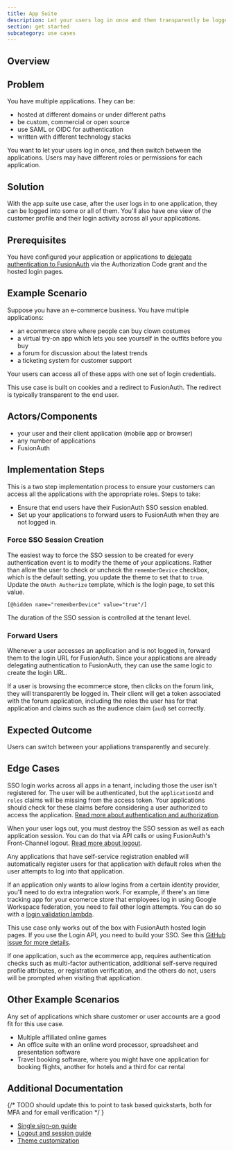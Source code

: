 ```yaml
---
title: App Suite
description: Let your users log in once and then transparently be logged into others.
section: get started
subcategory: use cases
---
```


## Overview

<AppSuiteDescription />

## Problem 

You have multiple applications. They can be:

* hosted at different domains or under different paths
* be custom, commercial or open source
* use SAML or OIDC for authentication
* written with different technology stacks

You want to let your users log in once, and then switch between the applications. Users may have different roles or permissions for each application.

## Solution

With the app suite use case, after the user logs in to one application, they can be logged into some or all of them. You'll also have one view of the customer profile and their login activity across all your applications.

## Prerequisites

You have configured your application or applications to [delegate authentication to FusionAuth](/docs/get-started/use-cases/auth-service) via the Authorization Code grant and the hosted login pages.

## Example Scenario

Suppose you have an e-commerce business. You have multiple applications:

* an ecommerce store where people can buy clown costumes
* a virtual try-on app which lets you see yourself in the outfits before you buy
* a forum for discussion about the latest trends
* a ticketing system for customer support

Your users can access all of these apps with one set of login credentials.

This use case is built on cookies and a redirect to FusionAuth. The redirect is typically transparent to the end user.

## Actors/Components

* your user and their client application (mobile app or browser)
* any number of applications
* FusionAuth

## Implementation Steps

This is a two step implementation process to ensure your customers can access all the applications with the appropriate roles. Steps to take:

* Ensure that end users have their FusionAuth SSO session enabled.
* Set up your applications to forward users to FusionAuth when they are not logged in.

### Force SSO Session Creation

The easiest way to force the SSO session to be created for every authentication event is to modify the theme of your applications. Rather than allow the user to check or uncheck the `rememberDevice` checkbox, which is the default setting, you update the theme to set that to `true`. Update the `OAuth Authorize` template, which is the login page, to set this value.

```
[@hidden name="rememberDevice" value="true"/]
```

The duration of the SSO session is controlled at the tenant level.

### Forward Users

Whenever a user accesses an application and is not logged in, forward them to the login URL for FusionAuth. Since your applications are already delegating authentication to FusionAuth, they can use the same logic to create the login URL.

If a user is browsing the ecommerce store, then clicks on the forum link, they will transparently be logged in. Their client will get a token associated with the forum application, including the roles the user has for that application and claims such as the audience claim (`aud`) set correctly.

<ApplicationSwitchDiagram alt="An example of an application switch." />

## Expected Outcome

Users can switch between your appliations transparently and securely. 

## Edge Cases

SSO login works across all apps in a tenant, including those the user isn't registered for. The user will be authenticated, but the `applicationId` and `roles` claims will be missing from the access token. Your applications should check for these claims before considering a user authorized to access the application. [Read more about authentication and authorization](/docs/get-started/core-concepts/authentication-authorization).

When your user logs out, you must destroy the SSO session as well as each application session. You can do that via API calls or using FusionAuth's Front-Channel logout. [Read more about logout](/docs/lifecycle/authenticate-users/logout-session-management).

Any applications that have self-service registration enabled will automatically register users for that application with default roles when the user attempts to log into that application. 

If an application only wants to allow logins from a certain identity provider, you'll need to do extra integration work. For example, if there's an time tracking app for your ecomerce store that employees log in using Google Workspace federation, you need to fail other login attempts. You can do so with a [login validation lambda](/docs/extend/code/lambdas/login-validation). 

This use case only works out of the box with FusionAuth hosted login pages. If you use the Login API, you need to build your SSO. See this [GitHub issue for more details](https://github.com/fusionauth/fusionauth-issues/issues/1515).

If one application, such as the ecommerce app, requires authentication checks such as multi-factor authentication, additional self-serve required profile attributes, or registration verification, and the others do not, users will be prompted when visiting that application. 

## Other Example Scenarios

Any set of applications which share customer or user accounts are a good fit for this use case.

* Multiple affiliated online games
* An office suite with an online word processor, spreadsheet and presentation software
* Travel booking software, where you might have one application for booking flights, another for hotels and a third for car rental

## Additional Documentation
{/* TODO should update this to point to task based quickstarts, both for MFA and for email verification */ }

* [Single sign-on guide](/docs/lifecycle/authenticate-users/single-sign-on)
* [Logout and session guide](/docs/lifecycle/authenticate-users/logout-session-management)
* [Theme customization](/docs/customize/look-and-feel/)

